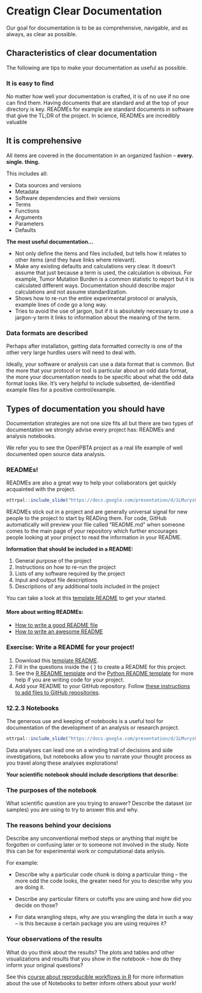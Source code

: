 # Creatign Clear Documentation

Our goal for documentation is to be as comprehensive, navigable, and as always, as clear as possible.

## Characteristics of clear documentation

The following are tips to make your documentation as useful as possible. 

### It is easy to find

No matter how well your documentation is crafted, it is of no use if no one can find them. Having documents that are standard and at the top of your directory is key. READMEs for example are standard documents in software that give the TL;DR of the project. In science, READMEs are incredibly valuable

## It is comprehensive

All items are covered in the documentation in an organized fashion – **every. single. thing.** 

This includes all:

- Data sources and versions
- Metadata
- Software dependencies and their versions
- Terms
- Functions
- Arguments
- Parameters
- Defaults


**The most useful documentation…**

- Not only define the items and files included, but tells how it relates to other items (and they have links where relevant).
- Make any existing defaults and calculations very clear. It doesn’t assume that just because a term is used, the calculation is obvious. For example, Tumor Mutation Burden is a common statistic to report but it is calculated different ways. Documentation should describe major calculations and not assume standardization.
- Shows how to re-run the entire experimental protocol or analysis, example lines of code go a long way.
- Tries to avoid the use of jargon, but if it is absolutely necessary to use a jargon-y term it links to information about the meaning of the term.

### Data formats are described

Perhaps after installation, getting data formatted correctly is one of the other very large hurdles users will need to deal with.

Ideally, your software or analysis can use a data format that is common. But the more that your protocol or tool is particular about an odd data format, the more your documentation needs to be specific about what the odd data format looks like. It’s very helpful to include subsetted, de-identified example files for a positive control/example.

## Types of documentation you should have

Documentation strategies are not one size fits all but there are two types of documentation we strongly advise every project has: READMEs and analysis notebooks.

We refer you to see the OpenPBTA project as a real life example of well documented open source data analysis.

### READMEs!

READMEs are also a great way to help your collaborators get quickly acquainted with the project.

```r
ottrpal::include_slide("https://docs.google.com/presentation/d/1LMurysUhCjZb7DVF6KS9QmJ5NBjwWVjRn40MS9f2noE/edit?slide=id.gf8379bb805_0_11#slide=id.gf8379bb805_0_11")
```



READMEs stick out in a project and are generally universal signal for new people to the project to start by READing them. For code, GitHub automatically will preview your file called “README.md” when someone comes to the main page of your repository which further encourages people looking at your project to read the information in your README.

**Information that should be included in a README:**

1) General purpose of the project
1) Instructions on how to re-run the project
1) Lists of any software required by the project
1) Input and output file descriptions
1) Descriptions of any additional tools included in the project

You can take a look at this [template README](https://raw.githubusercontent.com/jhudsl/Reproducibility_in_Cancer_Informatics/main/resources/README-template.md) to get your started.

#### More about writing READMEs:

- [How to write a good README file](https://www.freecodecamp.org/news/how-to-write-a-good-readme-file/)
- [How to write an awesome README](https://towardsdatascience.com/how-to-write-an-awesome-readme-68bf4be91f8b)

### **Exercise: Write a README for your project!**

1) Download this [template README](https://raw.githubusercontent.com/jhudsl/Reproducibility_in_Cancer_Informatics/main/resources/README-template.md).
2) Fill in the questions inside the { } to create a README for this project.
3) See the [R README template](https://github.com/jhudsl/reproducible-R-example) and the [Python README template](https://github.com/jhudsl/reproducible-python-example) for more help if you are writing code for your project.
4) Add your README to your GitHub repository. Follow [these instructions to add files to GitHub repositories](https://docs.github.com/en/repositories/working-with-files/managing-files/adding-a-file-to-a-repository#adding-a-file-to-a-repository-on-github).

### 12.2.3	Notebooks

The generous use and keeping of notebooks is a useful tool for documentation of the development of an analysis or research project.


```r
ottrpal::include_slide("https://docs.google.com/presentation/d/1LMurysUhCjZb7DVF6KS9QmJ5NBjwWVjRn40MS9f2noE/edit?slide=id.gf8f405fdab_0_186#slide=id.gf8f405fdab_0_186")
```


Data analyses can lead one on a winding trail of decisions and side investigations, but notebooks allow you to narrate your thought process as you travel along these analyses explorations!

**Your scientific notebook should include descriptions that describe:**

### The purposes of the notebook

What scientific question are you trying to answer? Describe the dataset (or samples) you are using to try to answer this and why.

### The reasons behind your decisions

Describe any unconventional method steps or anything that might be forgotten or confusing later or to someone not involved in the study. Note this can be for experimental work or computational data anlysis.

For example:

- Describe why a particular code chunk is doing a particular thing – the more odd the code looks, the greater need for you to describe why you are doing it.

- Describe any particular filters or cutoffs you are using and how did you decide on those?

- For data wrangling steps, why are you wrangling the data in such a way – is this because a certain package you are using requires it?

###	Your observations of the results

What do you think about the results? The plots and tables and other visualizations and results that you show in the notebook – how do they inform your original questions?


See this [course about reproducible workflows in R](https://hutchdatascience.org/Tools_for_Reproducible_Workflows_in_R/reproducible-reports.html) for more information about the use of Notebooks to better inform others about your work!



